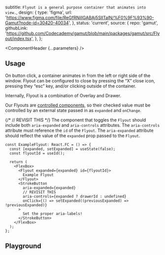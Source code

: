 


  subtitle: `Flyout is a general purpose container that animates into view.`,
  design: {
    type: 'figma',
    url: 'https://www.figma.com/file/ReGfRNillGABAj5SlITalN/%F0%9F%93%90-Gamut?node-id=30420-40034',
  },
  status: 'current',
  source: {
    repo: 'gamut',
    githubLink:
      'https://github.com/Codecademy/gamut/blob/main/packages/gamut/src/Flyout/index.tsx',
  },
};

<Meta of={FlyoutStories} />

<ComponentHeader {...parameters} />

## Usage

On button click, a container animates in from the left or right side of the window. Flyout can be configured to close by pressing the “X” close icon, pressing they “esc” key, and/or clicking outside of the container.

Internally, Flyout is a combination of <LinkTo id="Molecules/Modals/Overlay">Overlay</LinkTo> and <LinkTo id="Atoms/Drawer">Drawer</LinkTo>.

Our Flyouts are [controlled components](https://reactjs.org/docs/forms.html#controlled-components), so their checked value must be controlled by an external state passed in as `expanded` and `onChange`.

{/* // REVISIT THIS  */}
The component that toggles the `Flyout` should include both `aria-expanded` and `aria-controls` attributes. The `aria-controls` attribute must reference the `id` of the `Flyout`. The `aria-expanded` attribute should reflect the value of the `expanded` prop passed to the `Flyout`.

```tsx
const ExampleFlyout: React.FC = () => {
  const [expanded, setExpanded] = useState(false);
  const flyoutId = useId();

  return (
    <FlexBox>
      <Flyout expanded={expanded} id={flyoutId}>
        Example Flyout
      </Flyout>
      <StrokeButton
        aria-expanded={expanded}
        // REVISIT THIS 
        aria-controls={expanded ? drawerId : undefined}
        onClick={() => setExpanded((previousExpanded) => !previousExpanded)}
      >
        Set the proper aria-labels!
      </StrokeButton>
    </FlexBox>
  );
};
```

## Playground

<Canvas sourceState="shown" of={FlyoutStories.FlyoutExample} />

<Controls />

